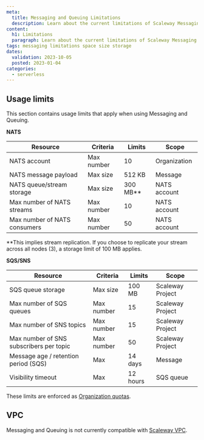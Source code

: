 ```yaml
---
meta:
  title: Messaging and Queuing Limitations
  description: Learn about the current limitations of Scaleway Messaging and Queuing
content:
  h1: Limitations
  paragraph: Learn about the current limitations of Scaleway Messaging and Queuing
tags: messaging limitations space size storage
dates:
  validation: 2023-10-05
  posted: 2023-01-04
categories:
  - serverless
---
```


## Usage limits

This section contains usage limits that apply when using Messaging and Queuing.

**NATS**

| Resource                                       | Criteria   | Limits   | Scope        |
|------------------------------------------------|------------|----------|--------------|
| NATS account                                   | Max number | 10       | Organization |
| NATS message payload                           | Max size   | 512 KB   | Message      |
| NATS queue/stream storage                      | Max size   | 300 MB** | NATS account |
| Max number of NATS streams                     | Max number | 10       | NATS account |
| Max number of NATS consumers                   | Max number | 50       | NATS account |

**This implies stream replication. If you choose to replicate your stream across all nodes (3), a storage limit of 100 MB applies.

**SQS/SNS**

| Resource                                       | Criteria   | Limits   | Scope            |
|------------------------------------------------|------------|----------|------------------|
| SQS queue storage                              | Max size   | 100 MB   | Scaleway Project |
| Max number of SQS queues                       | Max number | 15       | Scaleway Project |
| Max number of SNS topics                       | Max number | 15       | Scaleway Project |
| Max number of SNS subscribers per topic        | Max number | 50       | Scaleway Project |
| Message age / retention period (SQS)           | Max        | 14 days  | Message          |
| Visibility timeout                             | Max        | 12 hours | SQS queue        |

These limits are enforced as [Organization quotas](/console/my-account/reference-content/organization-quotas/).

## VPC

Messaging and Queuing is not currently compatible with [Scaleway VPC](https://www.scaleway.com/en/docs/network/vpc/quickstart/).
